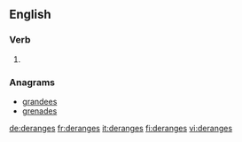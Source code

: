 ==English==

===Verb===
{{head|en|verb form}}

# {{en-third-person singular of|derange}}

===Anagrams===
* [[grandees#English|grandees]]
* [[grenades#English|grenades]]

[[de:deranges]]
[[fr:deranges]]
[[it:deranges]]
[[fi:deranges]]
[[vi:deranges]]
